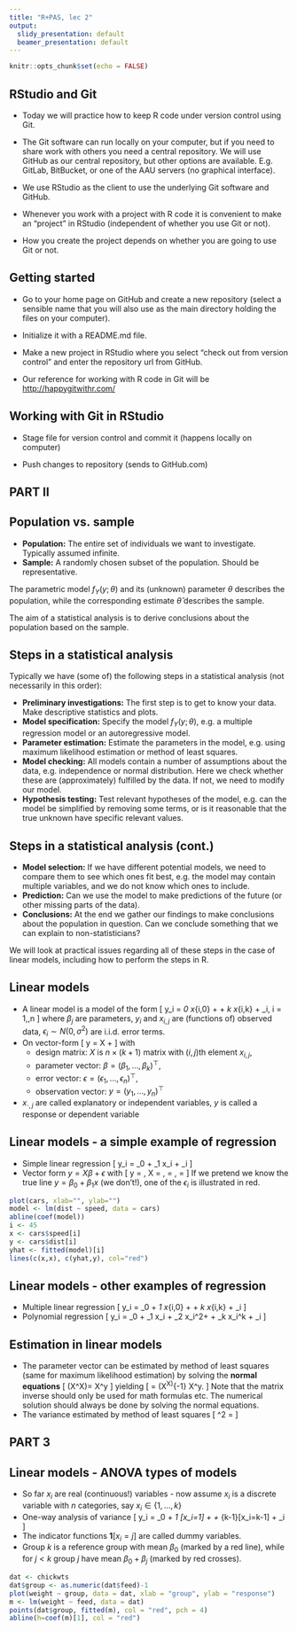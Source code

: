 ```yaml
---
title: "R+PAS, lec 2"
output:
  slidy_presentation: default
  beamer_presentation: default
---
```


```r
knitr::opts_chunk$set(echo = FALSE)
```

## RStudio and Git

- Today we will practice how to keep R code under version control using Git.

- The Git software can run locally on your computer, but if you need to share work with others you need a central repository.
We will use GitHub as our central repository, but other options are available. E.g. GitLab, BitBucket, or one of the AAU servers (no graphical interface).

- We use RStudio as the client to use the underlying Git software and GitHub.

- Whenever you work with a project with R code it is convenient to make an "project" in RStudio (independent of whether you use Git or not).

- How you create the project depends on whether you are going to use Git or not.

## Getting started

- Go to your home page on GitHub and create a new repository (select a sensible name that you will also use as the main directory holding the files on your computer).

- Initialize it with a README.md file.

- Make a new project in RStudio where you select "check out from version control" and enter the repository url from GitHub.

- Our reference for working with R code in Git will be
<http://happygitwithr.com/>

## Working with Git in RStudio

- Stage file for version control and commit it (happens locally on computer)

- Push changes to repository (sends to GitHub.com)

## PART II

## Population vs. sample

- **Population:** The entire set of individuals we want to investigate. Typically assumed infinite.
- **Sample:** A randomly chosen subset of the population. Should be representative.

The parametric model $f_Y(y;\theta)$ and its (unknown) parameter $\theta$ describes the population, while the corresponding estimate $\hat\theta$ describes the sample.

The aim of a statistical analysis is to derive conclusions about the population based on the sample. 

## Steps in a statistical analysis

Typically we have (some of) the following steps in a statistical analysis (not necessarily in this order):

- **Preliminary investigations:** The first step is to get to know your data. Make descriptive statistics and plots. 
- **Model specification:** Specify the model $f_Y(y;\theta)$, e.g. a multiple regression model or an autoregressive model.
- **Parameter estimation:** Estimate the parameters in the model, e.g. using maximum likelihood estimation or method of least squares.
- **Model checking:** All models contain a number of assumptions about the data, e.g. independence or normal distribution. Here we check whether these are (approximately) fulfilled by the data. If not, we need to modify our model.
- **Hypothesis testing:** Test relevant hypotheses of the model, e.g. can the model be simplified by removing some terms, or is it reasonable that the true unknown have specific relevant values.

## Steps in a statistical analysis (cont.)

- **Model selection:** If we have different potential models, we need to compare them to see which ones fit best, e.g. the model may contain multiple variables, and we do not know which ones to include.
- **Prediction:** Can we use the model to make predictions of the future (or other missing parts of the data).
- **Conclusions:** At the end we gather our findings to make conclusions about the population in question. Can we conclude something that we can explain to non-statisticians?

We will look at practical issues regarding all of these steps in the case of linear models, including how to perform the steps in R.

## Linear models

- A linear model is a model of the form
\[
y_i = \beta_0 x_{i,0} + \cdots + \beta_k x_{i,k} + \epsilon_i, \qquad i = 1,\ldots,n
\]
where $\beta_j$ are parameters, $y_i$ and $x_{i,j}$ are (functions of) observed data, $\epsilon_i\sim N(0,\sigma^2)$ are i.i.d. error terms.
- On vector-form
\[
y = X \beta + \epsilon
\]
with 
    + design matrix: $X$ is $n\times (k+1)$ matrix with $(i,j)$th element $x_{i,j}$,
    + parameter vector: $\beta = (\beta_1,\ldots,\beta_k)^\top$, 
    + error vector: $\epsilon = (\epsilon_1,\ldots,\epsilon_n)^\top$, 
    + observation vector: $y = (y_1,\ldots,y_n)^\top$
- $x_{\cdot,j}$ are called explanatory or independent variables, $y$ is called a response or dependent variable


## Linear models - a simple example of regression

- Simple linear regression
\[
y_i = \beta_0 + \beta_1 x_i + \epsilon_i
\]
- Vector form $y = X \beta + \epsilon$ with
\[
y = \begin{pmatrix} y_1 \\ \vdots \\y_n \end{pmatrix}, \quad
X = \begin{pmatrix} 1 & x_1 \\ \vdots & \vdots \\ 1 & x_n \end{pmatrix}, \quad
\beta = \begin{pmatrix} \beta_0 \\ \beta_1 \end{pmatrix}, \quad
\epsilon = \begin{pmatrix} \epsilon_1 \\ \vdots \\ \epsilon_n \end{pmatrix}
\]
If we pretend we know the true line $y = \beta_0 + \beta_1 x$ (we don't!), one of the $\epsilon_i$ is illustrated in red.
```r
plot(cars, xlab="", ylab="")
model <- lm(dist ~ speed, data = cars)
abline(coef(model))
i <- 45
x <- cars$speed[i]
y <- cars$dist[i]
yhat <- fitted(model)[i]
lines(c(x,x), c(yhat,y), col="red")
```

## Linear models - other examples of regression

- Multiple linear regression
\[
y_i = \beta_0 + \beta_1 x_{i,0} + \cdots + \beta_k x_{i,k} + \epsilon_i
\]
- Polynomial regression
\[
y_i = \beta_0 + \beta_1 x_i + \beta_2 x_i^2+ \cdots + \beta_k x_i^k + \epsilon_i
\]

## Estimation in linear models

- The parameter vector can be estimated by method of least squares (same for maximum likelihood estimation) by solving the **normal equations**
\[
(X^\top X)\beta = X^\top y
\]
yielding
\[
\hat\beta = (X^\top X)^{-1} X^\top y.
\]
Note that the matrix inverse should only be used for math formulas etc.
The numerical solution should always be done by solving the normal equations.
- The variance estimated by method of least squares
\[
\hat\sigma^2 = \frac{(y-X\hat\beta)^\top(y-X\hat\beta)}{n-(k+1)}
\]

## PART 3

## Linear models - ANOVA types of models

- So far $x_i$ are real (continuous!) variables - now assume $x_i$ is a discrete variable with $n$ categories, say $x_i\in\{1,\ldots,k\}$
- One-way analysis of variance
\[
y_i = \beta_0 + \beta_1 \mathbf1[x_i=1] + \cdots + \beta_{k-1}\mathbf1[x_i=k-1] + \epsilon_i
\]
- The indicator functions $\mathbf1[x_i=j]$ are called dummy variables.
- Group $k$ is a reference group with mean $\beta_0$ (marked by a red line), while for $j<k$ group $j$ have mean $\beta_0+\beta_j$ (marked by red crosses).
```r
dat <- chickwts
dat$group <- as.numeric(dat$feed)-1
plot(weight ~ group, data = dat, xlab = "group", ylab = "response")
m <- lm(weight ~ feed, data = dat)
points(dat$group, fitted(m), col = "red", pch = 4)
abline(h=coef(m)[1], col = "red")
```
